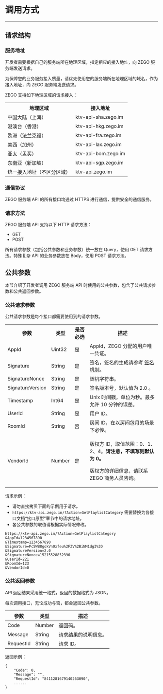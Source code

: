 
# 调用方式
---

##  请求结构


###  服务地址


开发者需要根据自己的服务端所在地理区域，指定相应的接入地址，向 ZEGO 服务端发送请求。

<Warning title="注意">
为保障您的业务服务接入质量，请优先使用您的服务端所在地理区域的域名，作为接入地址，向 ZEGO 服务端发送请求。
</Warning>


ZEGO 支持如下地理区域的请求接入：

<table>
  <colgroup>
    <col/>
    <col/>
  </colgroup>
<tbody><tr>
<th>地理区域</th>
<th>接⼊地址</th>
</tr>
<tr>
<td>中国⼤陆（上海）</td>
<td>ktv-api-sha.zego.im</td>
</tr>
<tr>
<td>港澳台（⾹港）</td>
<td>ktv-api-hkg.zego.im</td>
</tr>
<tr>
<td>欧洲（法兰克福）</td>
<td>ktv-api-fra.zego.im</td>
</tr>
<tr>
<td>美⻄（加州）</td>
<td>ktv-api-lax.zego.im</td>
</tr>
<tr>
<td>亚太（孟买）</td>
<td>ktv-api-bom.zego.im</td>
</tr>
<tr>
<td>东南亚（新加坡）</td>
<td>ktv-api-sgp.zego.im</td>
</tr>
<tr>
<td>统一接入地址（不区分区域）</td>
<td>ktv-api.zego.im</td>
</tr>
</tbody></table>


###  通信协议

ZEGO 服务端 API 的所有接口均通过 HTTPS 进行通信，提供安全的通信服务。

###  请求方法

ZEGO 服务端 API 支持以下 HTTP 请求方法：

- GET
- POST


<Note title="说明">

所有请求参数（包括公共参数和业务参数）统⼀放在 Query，使⽤ GET 请求方法。特殊复杂 API 的业务参数放在 Body，使用 POST 请求方法。
</Note>


##  公共参数


本节介绍了开发者调用 ZEGO 服务端 API 时使用的公共参数，包含了公共请求参数和公共返回参数。

###  公共请求参数

公共请求参数是每个接口都需要使用到的请求参数。

<table>
  
  <tbody><tr>
    <th>参数</th>
    <th>类型</th>
    <th>是否必选</th>
    <th>描述</th>
  </tr>
  <tr>
    <td>AppId</td>
    <td>Uint32</td>
    <td>是</td>
    <td>AppId，ZEGO 分配的用户唯一凭证。</td>
  </tr>
  <tr>
    <td>Signature</td>
    <td>String</td>
    <td>是</td>
    <td>签名，签名的生成请参考 <a href="#签名机制">签名机制</a>。</td>
  </tr>
  <tr>
    <td>SignatureNonce</td>
    <td>String</td>
    <td>是</td>
    <td>随机字符串。</td>
  </tr>
  <tr>
    <td>SignatureVersion</td>
    <td>String</td>
    <td>是</td>
    <td>签名版本号，默认值为 2.0 。</td>
  </tr>
  <tr>
    <td>Timestamp</td>
    <td>Int64</td>
    <td>是</td>
    <td>Unix 时间戳，单位为秒。最多允许 10 分钟的误差。</td>
  </tr>
  <tr>
    <td>UserId</td>
    <td>String</td>
    <td>是</td>
    <td>用户 ID。</td>
  </tr>
  <tr>
    <td>RoomId</td>
    <td>String</td>
    <td>否</td>
    <td>房间 ID，在以房间包月的场景下必传。</td>
  </tr>
  <tr>
    <td>VendorId</td>
    <td>Number</td>
    <td>是</td>
    <td><p>版权方 ID，取值范围：0、1、2、4。<b>请注意，不填写则默认为 0。</b></p><p>版权方的详细信息，请联系 ZEGO 商务人员咨询。</p></td>
  </tr>
  </tbody></table>


请求示例：

<Warning title="注意">

- 请勿直接拷贝下面的示例用于请求。
- `https://ktv-api.zego.im/?Action=GetPlaylistCategory` 需要替换为各接口文档“接口原型”章节中的请求地址。
- 各公共参数的取值请根据实际情况修改。

</Warning>


```
https://ktv-api.zego.im/?Action=GetPlaylistCategory
&AppId=1234567890
&Timestamp=1234567890
&Signature=Pc5WB8gokVn0xfeu%2FZV%2BiNM1dgI%3D
&SignatureVersion=2.0
&SignatureNonce=15215528852396
&UserId=221
&RoomId=123
&VendorId=0
```


###  公共返回参数

API 返回结果采用统一格式，返回的数据格式为 JSON。

每次调用接口，无论成功与否，都会返回公共参数。

<table>

<thead>
  <tr>
    <th>参数</th>
    <th>类型</th>
    <th>描述</th>
  </tr>
</thead>
<tbody>
  <tr>
    <td>Code</td>
    <td>Number</td>
    <td>返回码。</td>
  </tr>
  <tr>
    <td>Message</td>
    <td>String</td>
    <td>请求结果的说明信息。</td>
  </tr>
  <tr>
    <td>RequestId</td>
    <td>String</td>
    <td>请求 ID。</td>
  </tr>
</tbody>
</table>


返回示例：

```
{
    "Code": 0,
    "Message": "",
    "RequestId": "8411281679140263090",
    ......
}
```

<Content />


